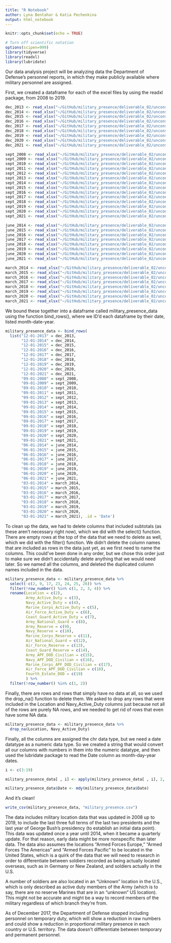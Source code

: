 ```yaml
---
title: "R Notebook"
author: Lyna Bentahar & Katia Pechenkina
output: html_notebook
---
```


```r
knitr::opts_chunk$set(echo = TRUE)
```

```r
# Turn off scientific notation
options(scipen=999)
library(tidyverse)
library(readxl)
library(lubridate)

```

Our data analysis project will be analyzing data the Department of Defense's personnel reports, in which they make publicly available where military personnel are assigned.

First, we created a dataframe for each of the excel files by using the readxl package, from 2008 to 2019.

```r

dec_2013 <- read_xlsx("~/GitHub/military_presence/deliverable_02/unconsolidated_data/raw_data/dec_2013.xlsx")
dec_2014 <- read_xlsx("~/GitHub/military_presence/deliverable_02/unconsolidated_data/raw_data/dec_2014.xlsx")
dec_2015 <- read_xlsx("~/GitHub/military_presence/deliverable_02/unconsolidated_data/raw_data/dec_2015.xlsx")
dec_2016 <- read_xlsx("~/GitHub/military_presence/deliverable_02/unconsolidated_data/raw_data/dec_2016.xlsx")
dec_2017 <- read_xlsx("~/GitHub/military_presence/deliverable_02/unconsolidated_data/raw_data/dec_2017.xlsx")
dec_2018 <- read_xlsx("~/GitHub/military_presence/deliverable_02/unconsolidated_data/raw_data/dec_2018.xlsx")
dec_2019 <- read_xlsx("~/GitHub/military_presence/deliverable_02/unconsolidated_data/raw_data/dec_2019.xlsx")
dec_2020 <- read_xlsx("~/GitHub/military_presence/deliverable_02/unconsolidated_data/raw_data/dec_2020.xlsx")
dec_2021 <- read_xlsx("~/GitHub/military_presence/deliverable_02/unconsolidated_data/raw_data/dec_2021.xlsx")

sept_2008 <- read_xlsx("~/GitHub/military_presence/deliverable_02/unconsolidated_data/raw_data/sept_2008.xlsx")
sept_2009 <- read_xlsx("~/GitHub/military_presence/deliverable_02/unconsolidated_data/raw_data/sept_2009.xlsx")
sept_2010 <- read_xlsx("~/GitHub/military_presence/deliverable_02/unconsolidated_data/raw_data/sept_2010.xlsx")
sept_2011 <- read_xlsx("~/GitHub/military_presence/deliverable_02/unconsolidated_data/raw_data/sept_2011.xlsx")
sept_2012 <- read_xlsx("~/GitHub/military_presence/deliverable_02/unconsolidated_data/raw_data/sept_2012.xlsx")
sept_2013 <- read_xlsx("~/GitHub/military_presence/deliverable_02/unconsolidated_data/raw_data/sept_2013.xlsx")
sept_2014 <- read_xlsx("~/GitHub/military_presence/deliverable_02/unconsolidated_data/raw_data/sept_2014.xlsx")
sept_2015 <- read_xlsx("~/GitHub/military_presence/deliverable_02/unconsolidated_data/raw_data/sept_2015.xlsx")
sept_2016 <- read_xlsx("~/GitHub/military_presence/deliverable_02/unconsolidated_data/raw_data/sept_2016.xlsx")
sept_2017 <- read_xlsx("~/GitHub/military_presence/deliverable_02/unconsolidated_data/raw_data/sept_2017.xlsx")
sept_2018 <- read_xlsx("~/GitHub/military_presence/deliverable_02/unconsolidated_data/raw_data/sept_2018.xlsx")
sept_2019 <- read_xlsx("~/GitHub/military_presence/deliverable_02/unconsolidated_data/raw_data/sept_2019.xlsx")
sept_2020 <- read_xlsx("~/GitHub/military_presence/deliverable_02/unconsolidated_data/raw_data/sept_2020.xlsx")
sept_2021 <- read_xlsx("~/GitHub/military_presence/deliverable_02/unconsolidated_data/raw_data/sept_2021.xlsx")

june_2014 <- read_xlsx("~/GitHub/military_presence/deliverable_02/unconsolidated_data/raw_data/june_2014.xlsx")
june_2015 <- read_xlsx("~/GitHub/military_presence/deliverable_02/unconsolidated_data/raw_data/june_2015.xlsx")
june_2016 <- read_xlsx("~/GitHub/military_presence/deliverable_02/unconsolidated_data/raw_data/june_2016.xlsx")
june_2017 <- read_xlsx("~/GitHub/military_presence/deliverable_02/unconsolidated_data/raw_data/june_2017.xlsx")
june_2018 <- read_xlsx("~/GitHub/military_presence/deliverable_02/unconsolidated_data/raw_data/june_2018.xlsx")
june_2019 <- read_xlsx("~/GitHub/military_presence/deliverable_02/unconsolidated_data/raw_data/june_2019.xlsx")
june_2020 <- read_xlsx("~/GitHub/military_presence/deliverable_02/unconsolidated_data/raw_data/june_2020.xlsx")
june_2021 <- read_xlsx("~/GitHub/military_presence/deliverable_02/unconsolidated_data/raw_data/june_2021.xlsx")

march_2014 <- read_xlsx("~/GitHub/military_presence/deliverable_02/unconsolidated_data/raw_data/march_2014.xlsx")
march_2015 <- read_xlsx("~/GitHub/military_presence/deliverable_02/unconsolidated_data/raw_data/march_2015.xlsx")
march_2016 <- read_xlsx("~/GitHub/military_presence/deliverable_02/unconsolidated_data/raw_data/march_2016.xlsx")
march_2017 <- read_xlsx("~/GitHub/military_presence/deliverable_02/unconsolidated_data/raw_data/march_2017.xlsx")
march_2018 <- read_xlsx("~/GitHub/military_presence/deliverable_02/unconsolidated_data/raw_data/march_2018.xlsx")
march_2019 <- read_xlsx("~/GitHub/military_presence/deliverable_02/unconsolidated_data/raw_data/march_2019.xlsx")
march_2020 <- read_xlsx("~/GitHub/military_presence/deliverable_02/unconsolidated_data/raw_data/march_2020.xlsx")
march_2021 <- read_xlsx("~/GitHub/military_presence/deliverable_02/unconsolidated_data/raw_data/march_2021.xlsx")

```

We bound these together into a dataframe called military_presence_data using the function bind_rows(), where we ID'd each dataframe by their date, listed month-date-year.

```r

military_presence_data <- bind_rows(
  list("12-01-2013" = dec_2013, 
       "12-01-2014" = dec_2014, 
       "12-01-2015" = dec_2015, 
       "12-01-2016" = dec_2016, 
       "12-01-2017" = dec_2017, 
       "12-01-2018" = dec_2018, 
       "12-01-2019" = dec_2019,
       "12-01-2020" = dec_2020,
       "12-01-2021" = dec_2021,
       "09-01-2008" = sept_2008, 
       "09-01-2009" = sept_2009, 
       "09-01-2010" = sept_2010, 
       "09-01-2011" = sept_2011, 
       "09-01-2012" = sept_2012, 
       "09-01-2013" = sept_2013, 
       "09-01-2014" = sept_2014, 
       "09-01-2015" = sept_2015, 
       "09-01-2016" = sept_2016, 
       "09-01-2017" = sept_2017, 
       "09-01-2018" = sept_2018, 
       "09-01-2019" = sept_2019,
       "09-01-2020" = sept_2020,
       "09-01-2021" = sept_2021,
       "06-01-2014" = june_2014, 
       "06-01-2015" = june_2015, 
       "06-01-2016" = june_2016, 
       "06-01-2017" = june_2017, 
       "06-01-2018" = june_2018, 
       "06-01-2019" = june_2019,
       "06-01-2020" = june_2020,
       "06-01-2021" = june_2021,
       "03-01-2014" = march_2014, 
       "03-01-2015" = march_2015, 
       "03-01-2016" = march_2016, 
       "03-01-2017" = march_2017, 
       "03-01-2018" = march_2018, 
       "03-01-2019" = march_2019,
       "03-01-2020" = march_2020,
       "03-01-2021" = march_2021), .id = 'Date')

```

To clean up the data, we had to delete columns that included subtotals (as these aren't necessary right now), which we did with the select() function. There are empty rows at the top of the data that we need to delete as well, which we did with the filter() function. We didn't delete the column names that are included as rows in the data just yet, as we first need to name the columns. This could've been done in any order, but we chose this order just to make sure we didn't accidentally delete anything that we would need later. So we named all the columns, and deleted the duplicated column names included in the data.

```r

military_presence_data <- military_presence_data %>% 
  select(-c(2, 9, 17, 23, 24, 25, 26)) %>% 
  filter(!row_number() %in% c(1, 2, 3, 4)) %>% 
  rename(Location = c(2), 
         Army_Active_Duty = c(3), 
         Navy_Active_Duty = c(4), 
         Marine_Corps_Active_Duty = c(5),
         Air_Force_Active_Duty = c(6),
         Coast_Guard_Active_Duty = c(7),
         Army_National_Guard = c(8),
         Army_Reserve = c(9),
         Navy_Reserve = c(10),
         Marine_Corps_Reserve = c(11),
         Air_National_Guard = c(12),
         Air_Force_Reserve = c(13),
         Coast_Guard_Reserve = c(14),
         Army_APF_DOD_Civilian = c(15),
         Navy_APF_DOD_Civilian = c(16),
         Marine_Corps_APF_DOD_Civilian = c(17),
         Air_Force_APF_DOD_Civilian = c(18),
         Fourth_Estate_DOD = c(19)
         ) %>% 
  filter(!row_number() %in% c(1, 2))

```

Finally, there are rows and rows that simply have no data at all, so we used the drop_na() function to delete them. We asked to drop any rows that were included in the Location and Navy_Active_Duty columns just because not all of the rows are purely NA rows, and we needed to get rid of rows that even have some NA data. 

```r

military_presence_data <- military_presence_data %>% 
  drop_na(Location, Navy_Active_Duty)

```

Finally, all the columns are assigned the chr data type, but we need a date datatype as a numeric data type. So we created a string that would convert all our columns with numbers in them into the numeric datatype, and then used the lubridate package to read the Date column as month-day-year dates.

```r

i <- c(3:19)

military_presence_data[ , i] <- apply(military_presence_data[ , i], 2, function(x) as.numeric(as.character(x)))

military_presence_data$Date <- mdy(military_presence_data$Date)

```

And it's clean!
```r

write_csv(military_presence_data, "military_presence.csv")
```

The data includes military location data that was updated in 2008 up to 2019, to include the last three full terms of the last two presidents and the last year of George Bush's presidency (to establish an initial data point). This data was updated once a year until 2014, when it became a quarterly update. For that reason, early data might be more nonspecific than later data. The data also assumes the locations "Armed Forces Europe," "Armed Forces The Americas" and "Armed Forces Pacific" to be located in the United States, which is a quirk of the data that we will need to research in order to differentiate between soldiers recorded as being actually located overseas, such as in Germany or New Zealand, and soldiers actually in the U.S.

A number of soldiers are also located in an "Unknown" location in the U.S., which is only described as active duty members of the Army (which is to say, there are no reserve Marines that are in an "unknown" US location). This might not be accurate and might be a way to record members of the military regardless of which branch they're from.

As of December 2017, the Department of Defense stopped including personnel on temporary duty, which will show a reduction in raw numbers and could show a reduction in proportional military presence in each country or U.S. territory. The data doesn't differentiate between temporary and permanent personnel.
